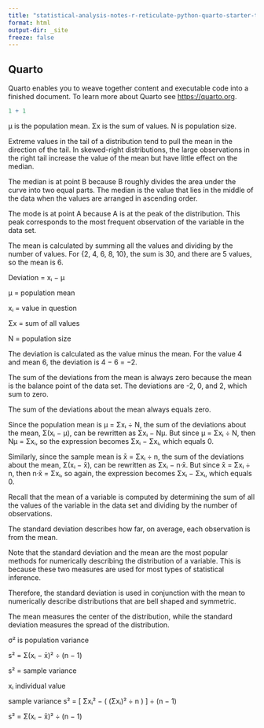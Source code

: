 ```yaml
---
title: "statistical-analysis-notes-r-reticulate-python-quarto-starter-template"
format: html
output-dir: _site
freeze: false
---
```


## Quarto

Quarto enables you to weave together content and executable code into a finished document. To learn more about Quarto see <https://quarto.org>.

```r
1 + 1
```

μ is the population mean. Σx is the sum of values. N is population size.

Extreme values in the tail of a distribution tend to pull the mean in the direction of the tail.
In skewed-right distributions, the large observations in the right tail increase the value of the mean but have little effect on the median.

The median is at point B because B roughly divides the area under the curve into two equal parts. The median is the value that lies in the middle of the data when the values are arranged in ascending order.

The mode is at point A because A is at the peak of the distribution. This peak corresponds to the most frequent observation of the variable in the data set.

The mean is calculated by summing all the values and dividing by the number of values. For {2, 4, 6, 8, 10}, the sum is 30, and there are 5 values, so the mean is 6.

Deviation = xᵢ − μ

μ = population mean

xᵢ = value in question

Σx = sum of all values

N = population size

The deviation is calculated as the value minus the mean. For the value 4 and mean 6, the deviation is 4 − 6 = −2.

The sum of the deviations from the mean is always zero because the mean is the balance point of the data set. The deviations are -2, 0, and 2, which sum to zero.

The sum of the deviations about the mean always equals zero.

Since the population mean is
μ = Σxᵢ ÷ N,
the sum of the deviations about the mean,
Σ(xᵢ − μ),
can be rewritten as
Σxᵢ − Nμ.
But since μ = Σxᵢ ÷ N, then Nμ = Σxᵢ,
so the expression becomes Σxᵢ − Σxᵢ, which equals 0.

Similarly, since the sample mean is
x̄ = Σxᵢ ÷ n,
the sum of the deviations about the mean,
Σ(xᵢ − x̄),
can be rewritten as
Σxᵢ − n·x̄.
But since x̄ = Σxᵢ ÷ n, then n·x̄ = Σxᵢ,
so again, the expression becomes Σxᵢ − Σxᵢ, which equals 0.

Recall that the mean of a variable is computed by determining the sum of all the values of the variable in the data set and dividing by the number of observations.

The standard deviation describes how far, on average, each observation is from the mean.

Note that the standard deviation and the mean are the most popular methods for numerically describing the distribution of a variable. This is because these two measures are used for most types of statistical inference.

Therefore, the standard deviation is used in conjunction with the mean to numerically describe distributions that are bell shaped and symmetric.

The mean measures the center of the distribution, while the standard deviation measures the spread of the distribution.

σ² is population variance

s² = Σ(xᵢ − x̄)² ÷ (n − 1)

s² = sample variance

xᵢ individual value

sample variance
s² = [ Σxᵢ² − ( (Σxᵢ)² ÷ n ) ] ÷ (n − 1)

s² = Σ(xᵢ − x̄)² ÷ (n − 1)
